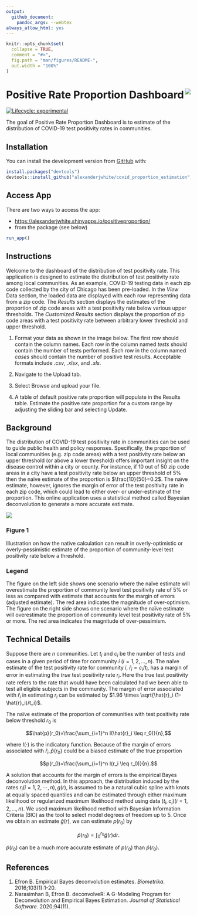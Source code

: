 ```yaml
---
output: 
  github_document:
    pandoc_args: --webtex
always_allow_html: yes
---
```


<!-- README.md is generated from README.Rmd. Please edit that file -->

```r
knitr::opts_chunk$set(
  collapse = TRUE,
  comment = "#>",
  fig.path = "man/figures/README-",
  out.width = "100%"
)
```

# Positive Rate Proportion Dashboard <img src="./inst/data/Coronavirus.png" align="right" />

<!-- badges: start -->
[![Lifecycle: experimental](https://img.shields.io/badge/lifecycle-experimental-orange.svg)](https://www.tidyverse.org/lifecycle/#experimental)
<!-- badges: end -->

The goal of Positive Rate Proportion Dashboard is to estimate of the distribution of COVID-19 test positivity rates in communities.

## Installation

You can install the development version from [GitHub](https://github.com/) with:

```r
install.packages("devtools")
devtools::install_github("alexanderjwhite/covid_proportion_estimation")
```

## Access App

There are two ways to access the app:

* [https://alexanderjwhite.shinyapps.io/positiveproportion/](https://alexanderjwhite.shinyapps.io/positiveproportion/)
* from the package (see below)

```r
run_app()
```

## Instructions

Welcome to the dashboard of the distribution of test positivity rate. This application is designed to estimate the distribution of test positivity rate among local communities. As an example, COVID-19 testing data in each zip code collected by the city of Chicago has been pre-loaded. In the *View* Data section, the loaded data are displayed with each row representing data from a zip code. The *Results* section displays the estimates of the proportion of zip code areas with a test positivity rate below various upper thresholds. The *Customized Results* section displays the proportion of zip code areas with a test positivity rate between arbitrary lower threshold and upper threshold.

1. Format your data as shown in the image below. The first row should contain the column names. Each row in the column named *tests* should contain the number of tests performed. Each row in the column named *cases* should contain the number of positive test results. Acceptable formats include *.csv*, *.xlsx*, and *.xls*.

2. Navigate to the Upload tab.

3. Select Browse and upload your file.

4. A table of default positive rate proportion will populate in the Results table. Estimate the positive rate proportion for a custom range by adjusting the sliding bar and selecting Update.

## Background

The distribution of COVID-19 test positivity rate in communities can be used to guide public health and policy responses. Specifically, the proportion of local communities (e.g. zip code areas) with a test positivity rate below an upper threshold (or above a lower threshold) offers important insight on the disease control within a city or county. For instance, if 10 out of 50 zip code areas in a city have a test positivity rate below an upper threshold of 5% then  the naïve estimate of the proportion is $\frac{10}{50}=0.2$. The naïve estimate, however, ignores the margin of error of the test positivity rate in each zip code, which could lead to either over- or under-estimate of the proportion. This online application uses a statistical method called Bayesian deconvolution to generate a more accurate estimate.

![](inst/data/figure_1.png)

### Figure 1

Illustration on how the native calculation can result in overly-optimistic or overly-pessimistic estimate of the proportion of community-level test positivity rate below a threshold.

### Legend

The figure on the left side shows one scenario where the naïve estimate will overestimate the proportion of community level test positivity rate of 5% or less as compared with estimate that accounts for the margin of errors (adjusted estimate). The red area indicates the magnitude of over-optimism. The figure on the right side shows one scenario where the naïve estimate will overestimate the proportion of community level test positivity rate of 5% or more. The red area indicates the magnitude of over-pessimism.

## Technical Details

Suppose there are $n$ communities. Let $t_i$ and $c_i$ be the number of tests and cases in a given period of time for community $i$ $(i = 1,2,\ldots,n)$. The naïve estimate of the test positivity rate for community $i$, $\hat{r}_i = c_i/t_i$, has a margin of error in estimating the *true* test positivity rate $r_i$. Here the true test positivity rate refers to the rate that would have been calculated had we been able to test all eligible subjects in the community. The margin of error associated with $\hat{r}_i$  in estimating $r_i$ can be estimated by $1.96 \times \sqrt{\hat{r}_i (1-\hat{r}_i)/t_i}$.

The naïve estimate of the proportion of communities with test positivity rate below threshold $r_0$ is 

$$\hat{p}(r_0)=\frac{\sum_{i=1}^n I(\hat{r}_i \leq r_0)}{n},$$

where $I(\cdot)$ is the indicatory function. Because of the margin of errors associated with $\hat{r}_i, \hat{p}(r_0)$ could be a biased estimate of the true proportion 

$$p(r_0)=\frac{\sum_{i=1}^n I(r_i \leq r_0)}{n}.$$

A solution that accounts for the margin of errors is the empirical Bayes deconvolution method. In this approach, the distribution induced by the rates $r_i (i=1,2,\cdots,n), g(r)$, is assumed to be a natural cubic spline with knots at equally spaced quantiles and can be estimated through either maximum likelihood or regularized maximum likelihood method using data $(t_i,c_i) (i=1,2,\ldots,n)$. We used maximum likelihood method with Bayesian Information Criteria (BIC) as the tool to select model degrees of freedom up to 5. Once we obtain an estimate $\hat{g}(r)$, we can estimate $p(r_0)$ by 

$$\tilde{p}(r_0) = \int_0^{r_0}\hat{g}(r)dr.$$

$\tilde{p}(r_0)$ can be a much more accurate estimate of $p(r_0)$ than $\hat{p}(r_0)$.

## References

1. Efron B. Empirical Bayes deconvolution estimates. *Biometrika*. 2016;103(1):1-20.
2. Narasimhan B, Efron B. deconvolveR: A G-Modeling Program for Deconvolution and Empirical Bayes Estimation. *Journal of Statistical Software*. 2020;94(11).
